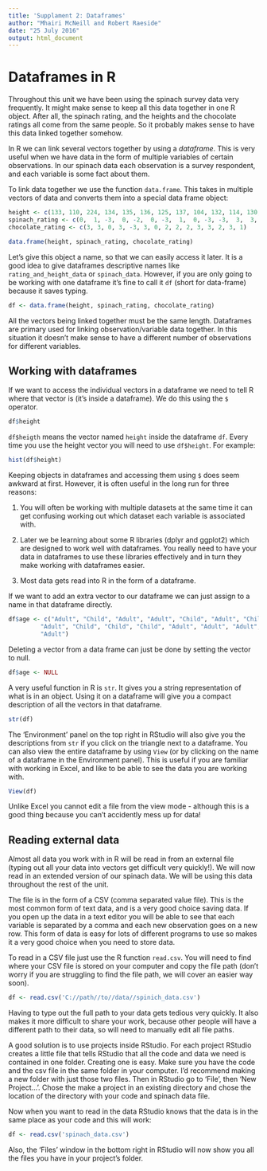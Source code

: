 ```yaml
---
title: 'Supplament 2: Dataframes'
author: "Mhairi McNeill and Robert Raeside"
date: "25 July 2016"
output: html_document
---
```


# Dataframes in R

Throughout this unit we have been using the spinach survey data very frequently. It might make sense to keep all this data together in one R object. After all, the spinach rating, and the heights and the chocolate ratings all come from the same people. So it probably makes sense to have this data linked together somehow. 

In R we can link several vectors together by using a *dataframe*. This is very useful when we have data in the form of multiple variables of certain observations. In our spinach data each observation is a survey respondent, and each variable is some fact about them. 

To link data together we use the function `data.frame`. This takes in multiple vectors of data and converts them into a special data frame object:

```r
height <- c(133, 110, 224, 134, 135, 136, 125, 137, 104, 132, 114, 130, 129, 237, 131)
spinach_rating <- c(0,  1, -3,  0, -2,  0, -3,  1,  0, -3, -3,  3,  3,  0,  2)
chocolate_rating <- c(3, 3, 0, 3, -3, 3, 0, 2, 2, 2, 3, 3, 2, 3, 1)

data.frame(height, spinach_rating, chocolate_rating)
```

Let's give this object a name, so that we can easily access it later. It is a good idea to give dataframes descriptive names like `rating_and_height_data` or `spinach_data`. However, if you are only going to be working with one dataframe it's fine to call it `df` (short for data-frame) because it saves typing.

```r
df <- data.frame(height, spinach_rating, chocolate_rating)
```

All the vectors being linked together must be the same length. Dataframes are primary used for linking observation/variable data together. In this situation it doesn't make sense to have a different number of observations for different variables.

## Working with dataframes

If we want to access the individual vectors in a dataframe we need to tell R where that vector is (it's inside a dataframe). We do this using the `$` operator. 

```r
df$height
```

`df$heigth` means the vector named `height` inside the dataframe `df`. Every time you use the height vector you will need to use `df$height`. For example:

```r
hist(df$height)
```

Keeping objects in dataframes and accessing them using `$` does seem awkward at first. However, it is often useful in the long run for three reasons:

  1. You will often be working with multiple datasets at the same time it can get confusing working out which dataset each variable is associated with.
  
  2. Later we be learning about some R libraries (dplyr and ggplot2) which are designed to work well with dataframes. You really need to have your data in dataframes to use these libraries effectively and in turn they make working with dataframes easier. 
  
  3. Most data gets read into R in the form of a dataframe.
  
If we want to add an extra vector to our dataframe we can just assign to a name in that dataframe directly. 

```r
df$age <- c("Adult", "Child", "Adult", "Adult", "Child", "Adult", "Child", 
         "Adult", "Child", "Child", "Child", "Adult", "Adult", "Adult", 
         "Adult")
```

Deleting a vector from a data frame can just be done by setting the vector to null.

```r
df$age <- NULL
```

A very useful function in R is `str`. It gives you a string representation of what is in an object. Using it on a dataframe will give you a compact description of all the vectors in that dataframe.

```r
str(df)
```

The 'Environment' panel on the top right in RStudio will also give you the descriptions from `str` if you click on the triangle next to a dataframe. You can also view the entire dataframe by using `View` (or by clicking on the name of a dataframe in the Environment panel). This is useful if you are familiar with working in Excel, and like to be able to see the data you are working with.

```r
View(df)
```

Unlike Excel you cannot edit a file from the view mode - although this is a good thing because you can't accidently mess up for data! 

## Reading external data
  
Almost all data you work with in R will be read in from an external file (typing out all your data into vectors get difficult very quickly!). We will now read in an extended version of our spinach data. We will be using this data throughout the rest of the unit.

The file is in the form of a CSV (comma separated value file). This is the most common form of text data, and is a very good choice saving data. If you open up the data in a text editor you will be able to see that each variable is separated by a comma and each new observation goes on a new row. This form of data is easy for lots of different programs to use so makes it a very good choice when you need to store data. 

To read in a CSV file just use the R function `read.csv`. You will need to find where your CSV file is stored on your computer and copy the file path (don't worry if you are struggling to find the file path, we will cover an easier way soon). 

```r
df <- read.csv('C://path//to//data//spinich_data.csv')
```

Having to type out the full path to your data gets tedious very quickly. It also makes it more difficult to share your work, because other people will have a different path to their data, so will need to manually edit all file paths.

A good solution is to use projects inside RStudio. For each project RStudio creates a little file that tells RStudio that all the code and data we need is contained in one folder. Creating one is easy. Make sure you have the code and the csv file in the same folder in your computer. I'd recommend making a new folder with just those two files. Then in RStudio go to 'File', then 'New Project...'. Chose the make a project in an existing directory and chose the location of the directory with your code and spinach data file.

Now when you want to read in the data RStudio knows that the data is in the same place as your code and this will work:

```r
df <- read.csv('spinach_data.csv')
```

Also, the 'Files' window in the bottom right in RStudio will now show you all the files you have in your project's folder. 
